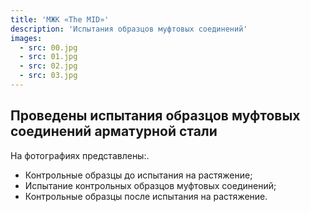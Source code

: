 ```yaml
---
title: 'МЖК «The MID»'
description: 'Испытания образцов муфтовых соединений'
images:
  - src: 00.jpg
  - src: 01.jpg
  - src: 02.jpg
  - src: 03.jpg
---
```


## Проведены испытания образцов муфтовых соединений арматурной стали

На фотографиях представлены:.

- Контрольные образцы до испытания на растяжение;
- Испытание контрольных образцов муфтовых соединений;
- Контрольные образцы после испытания на растяжение.
